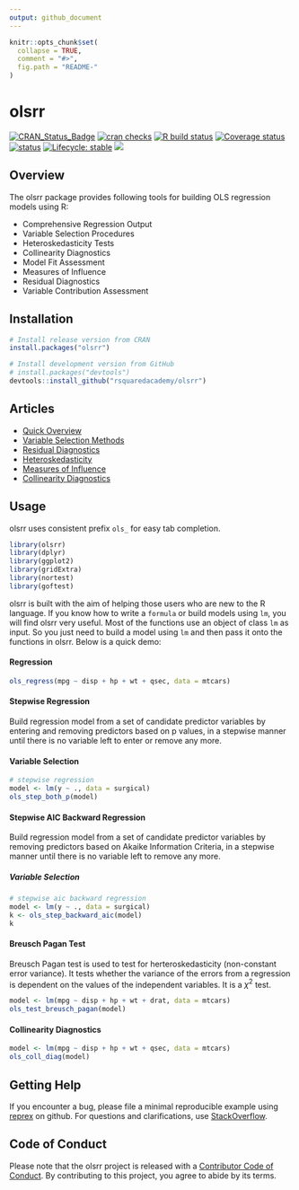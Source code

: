 ```yaml
---
output: github_document
---
```


<!-- README.md is generated from README.Rmd. Please edit that file -->

```r
knitr::opts_chunk$set(
  collapse = TRUE,
  comment = "#>",
  fig.path = "README-"
)
```

# olsrr 

<!-- badges: start -->
[![CRAN_Status_Badge](https://www.r-pkg.org/badges/version/olsrr)](https://cran.r-project.org/package=olsrr)
[![cran checks](https://badges.cranchecks.info/summary/olsrr.svg)](https://cran.r-project.org/web/checks/check_results_olsrr.html)
[![R build status](https://github.com/rsquaredacademy/olsrr/workflows/R-CMD-check/badge.svg)](https://github.com/rsquaredacademy/olsrr/actions)
[![Coverage status](https://codecov.io/gh/rsquaredacademy/olsrr/branch/master/graph/badge.svg)](https://app.codecov.io/github/rsquaredacademy/olsrr?branch=master) [![status](https://tinyverse.netlify.com/badge/olsrr)](https://CRAN.R-project.org/package=olsrr) [![Lifecycle: stable](https://img.shields.io/badge/lifecycle-stable-brightgreen.svg)](https://lifecycle.r-lib.org/articles/stages.html) [![](https://cranlogs.r-pkg.org/badges/grand-total/olsrr)](https://cran.r-project.org/package=olsrr) 
<!-- badges: end -->

## Overview

The olsrr package provides following tools for building OLS regression models using R:

- Comprehensive Regression Output
- Variable Selection Procedures
- Heteroskedasticity Tests
- Collinearity Diagnostics
- Model Fit Assessment
- Measures of Influence
- Residual Diagnostics
- Variable Contribution Assessment

## Installation

```r
# Install release version from CRAN
install.packages("olsrr")

# Install development version from GitHub
# install.packages("devtools")
devtools::install_github("rsquaredacademy/olsrr")
```

## Articles

- [Quick Overview](https://olsrr.rsquaredacademy.com/articles/intro.html)
- [Variable Selection Methods](https://olsrr.rsquaredacademy.com/articles/variable_selection.html)
- [Residual Diagnostics](https://olsrr.rsquaredacademy.com/articles/residual_diagnostics.html)
- [Heteroskedasticity](https://olsrr.rsquaredacademy.com/articles/heteroskedasticity.html)
- [Measures of Influence](https://olsrr.rsquaredacademy.com/articles/influence_measures.html)
- [Collinearity Diagnostics](https://olsrr.rsquaredacademy.com/articles/regression_diagnostics.html)

## Usage

olsrr uses consistent prefix `ols_` for easy tab completion.

```r
library(olsrr)
library(dplyr)
library(ggplot2)
library(gridExtra)
library(nortest)
library(goftest)
```

olsrr is built with the aim of helping those users who are new to the R language. If you know how to 
write a `formula` or build models using `lm`, you will find olsrr very useful. Most of the functions
use an object of class `lm` as input. So you just need to build a model using `lm` and then pass it onto 
the functions in olsrr. Below is a quick demo:

#### Regression

```r
ols_regress(mpg ~ disp + hp + wt + qsec, data = mtcars)
```

#### Stepwise Regression

Build regression model from a set of candidate predictor variables by entering and removing predictors based on 
p values, in a stepwise manner until there is no variable left to enter or remove any more.

#### Variable Selection

```r
# stepwise regression
model <- lm(y ~ ., data = surgical)
ols_step_both_p(model)
```

#### Stepwise AIC Backward Regression

Build regression model from a set of candidate predictor variables by removing predictors based on 
Akaike Information Criteria, in a stepwise manner until there is no variable left to remove any more.

##### Variable Selection

```r
# stepwise aic backward regression
model <- lm(y ~ ., data = surgical)
k <- ols_step_backward_aic(model)
k
```

#### Breusch Pagan Test

Breusch Pagan test is used to test for herteroskedasticity (non-constant error variance). It tests whether the variance of the errors from a regression is dependent on the values of the independent variables. It is a $\chi^{2}$ test.

```r
model <- lm(mpg ~ disp + hp + wt + drat, data = mtcars)
ols_test_breusch_pagan(model)
```

#### Collinearity Diagnostics

```r
model <- lm(mpg ~ disp + hp + wt + qsec, data = mtcars)
ols_coll_diag(model)
```

## Getting Help

If you encounter a bug, please file a minimal reproducible example using 
[reprex](https://reprex.tidyverse.org/index.html) on github. For questions and clarifications, 
use [StackOverflow](https://stackoverflow.com/).

## Code of Conduct

Please note that the olsrr project is released with a [Contributor Code of Conduct](https://olsrr.rsquaredacademy.com/CODE_OF_CONDUCT.html). By contributing to this project, you agree to abide by its terms.

